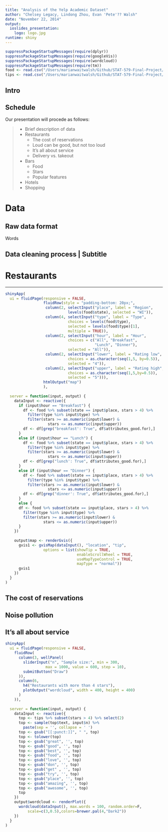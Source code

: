 ```yaml
---
title: "Analysis of the Yelp Academic Dataset"
author: "Chelsey Legacy, Lindong Zhou, Evan 'Pete'?? Walsh"
date: "November 22, 2014"
output: 
  ioslides_presentation:
    logo: logo.jpg
runtime: shiny
---
```


```r
suppressPackageStartupMessages(require(dplyr))
suppressPackageStartupMessages(require(googleVis))
suppressPackageStartupMessages(require(wordcloud))
suppressPackageStartupMessages(require(tm))
food <- read.csv("/Users/marianwaitwalsh/Github/STAT-579-Final-Project/Data/Restaurants/food.csv")
tips <- read.csv("/Users/marianwaitwalsh/Github/STAT-579-Final-Project/Data/Restaurants/tips.csv")
```

## Intro



## Schedule {.smaller}

Our presentation will procede as follows:

> - Brief description of data
> - Restaurants
>     + The cost of reservations
>     + Loud can be good, but not too loud
>     + It's all about service
>     + Delivery vs. takeout
> - Bars
>     + Food
>     + Stars
>     + Popular features
> - Hotels
> - Shopping

# Data

## Raw data format

Words

## Data cleaning process | Subtitle



# Restaurants

----

```r
shinyApp(
  ui = fluidPage(responsive = FALSE,
                 fluidRow(style = "padding-bottom: 20px;",
                  column(2, selectInput("place", label = "Region", 
                            levels(food$state), selected = "WI")),
                  column(4, selectInput("type", label = "Type",
                            choices = levels(food$type), 
                            selected = levels(food$type)[1],
                            multiple = TRUE)),
                  column(2, selectInput("hour", label = "Hour",
                            choices = c("All", "Breakfast",
                                        "Lunch", "Dinner"),
                            selected = "All")),
                  column(2, selectInput("lower", label = "Rating low",
                            choices = as.character(seq(1,5, by=0.5)),
                            selected = "4")),
                  column(2, selectInput("upper", label = "Rating high",
                            choices = as.character(seq(1,5,by=0.5)),
                            selected = "5"))),
                 htmlOutput("map")
                 ),
  
  server = function(input, output) {
    dataInput <- reactive({      
      if (input$hour == "Breakfast") {
        df <- food %>% subset(state == input$place, stars > 4) %>%
          filter(type %in% input$type) %>%
          filter(stars >= as.numeric(input$lower) & 
                   stars <= as.numeric(input$upper))
        df <- df[grep("breakfast': True", df$attributes_good.for),]
      }      
      else if (input$hour == "Lunch") {
        df <- food %>% subset(state == input$place, stars > 4) %>%
          filter(type %in% input$type) %>%
          filter(stars >= as.numeric(input$lower) & 
                   stars <= as.numeric(input$upper))
        df <- df[grep("lunch': True", df$attributes_good.for),]
      }      
      else if (input$hour == "Dinner") {
        df <- food %>% subset(state == input$place, stars > 4) %>%
          filter(type %in% input$type) %>%
          filter(stars >= as.numeric(input$lower) & 
                   stars <= as.numeric(input$upper))
        df <- df[grep("dinner': True", df$attributes_good.for),]
      }      
      else {
      df <- food %>% subset(state == input$place, stars > 4) %>%
        filter(type %in% input$type) %>%
        filter(stars >= as.numeric(input$lower) & 
                 stars <= as.numeric(input$upper))        
      }
    })
    
    output$map <- renderGvis({
      gvis1 <- gvisMap(dataInput(), "location", "tip",
                 options = list(showTip = TRUE, 
                                enableScrollWheel = TRUE,
                                useMapTypeControl = TRUE,
                                mapType = "normal"))
      gvis1
    })
  }
)
```

## The cost of reservations


## Noise pollution


## It's all about service

```r
shinyApp(
  ui = fluidPage(responsive = FALSE,
    fluidRow(
      column(3, wellPanel(
        sliderInput("n", "Sample size:", min = 300, 
                  max = 1000, value = 600, step = 10),
        submitButton("Draw")
      )),
      column(6,
        h4("Restaurants with more than 4 stars"),
        plotOutput("wordcloud", width = 400, height = 400)
      )         
    )),
  
  server = function(input, output) {
    dataInput <- reactive({
      top <- tips %>% subset(stars > 4) %>% select(2)
      top <- sample(top$text, input$n) %>% 
        paste(sep = '', collapse = ' ')
      top <- gsub("[[:punct:]]", " ", top)
      top <- tolower(top)
      top <- gsub("great", '', top)
      top <- gsub("good", '', top)
      top <- gsub("best", '', top)
      top <- gsub("food", '', top)
      top <- gsub("love", '', top)
      top <- gsub("don", '', top)
      top <- gsub("get" , '', top)
      top <- gsub("try", '', top)
      top <- gsub("place", '', top)
      top <- gsub("amazing", '', top)
      top <- gsub("awesome", '', top)
      top
    })
    output$wordcloud <- renderPlot({
      wordcloud(dataInput(), max.words = 100, random.order=F, 
          scale=c(3,0.5),colors=brewer.pal(4,"Dark2"))
    })
  }
)
```


